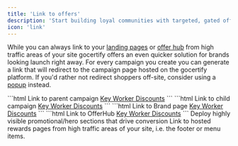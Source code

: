 ```yaml
---
title: 'Link to offers'
description: 'Start building loyal communities with targeted, gated offers.'
icon: 'link'
---
```


While you can always link to your [landing pages](/section/promoteOffers/landingPages) or [offer hub](/section/promoteOffers/offerHub) from high traffic areas of your site
gocertify offers an even quicker solution for brands looking launch right away. For every campaign you create you can generate a link that will redirect to the campaign page hosted on the gocertify platform.
If you'd rather not redirect shoppers off-site, consider using a [popup](/section/promoteOffers/popups) instead.


<CodeGroup>
```html Link to parent campaign
<a href="https://secure.gocertify.me/at/gosnow/key-worker">Key Worker Discounts</a>
```
```html Link to child campaign
<a href="https://secure.gocertify.me/at/gosnow/key-worker/healthcare">Key Worker Discounts</a>
```
```html Link to Brand page
<a href="https://secure.gocertify.me/at/gosnow">Key Worker Discounts</a>
```
```html Link to OfferHub
<a href="https://secure.gocertify.me/at/gosnow/hub">Key Worker Discounts</a>
```
</CodeGroup>

<CardGroup cols={2}>
  
  <Card title="Hero Sections" img="/images/OSM-PromotionalSection.png">
     Deploy highly visible promotional/hero sections that drive conversion
  </Card>
  <Card title="Menu Items & Footer Links" img="/images/OSM-footerLink.png">
    Link to hosted rewards pages from high traffic areas of your site, i.e. the footer or menu items.
  </Card>
  
</CardGroup>